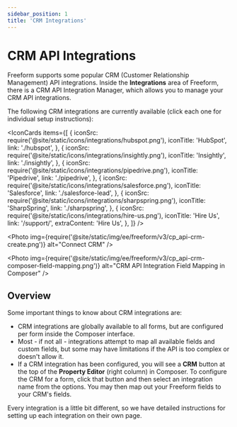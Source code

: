 ```yaml
---
sidebar_position: 1
title: 'CRM Integrations'
---
```



# CRM API Integrations

Freeform supports some popular CRM (Customer Relationship Management) API integrations. Inside the **Integrations** area of Freeform, there is a CRM API Integration Manager, which allows you to manage your CRM API integrations.

The following CRM integrations are currently available (click each one for individual setup instructions):

<IconCards
  items={[
    {
      iconSrc: require('@site/static/icons/integrations/hubspot.png'),
      iconTitle: 'HubSpot',
      link: './hubspot',
    },
    {
      iconSrc: require('@site/static/icons/integrations/insightly.png'),
      iconTitle: 'Insightly',
      link: './insightly',
    },
    {
      iconSrc: require('@site/static/icons/integrations/pipedrive.png'),
      iconTitle: 'Pipedrive',
      link: './pipedrive',
    },
    {
      iconSrc: require('@site/static/icons/integrations/salesforce.png'),
      iconTitle: 'Salesforce',
      link: './salesforce-lead',
    },
    {
      iconSrc: require('@site/static/icons/integrations/sharpspring.png'),
      iconTitle: 'SharpSpring',
      link: './sharpspring',
    },
    {
      iconSrc: require('@site/static/icons/integrations/hire-us.png'),
      iconTitle: 'Hire Us',
      link: '/support/',
      extraContent: 'Hire Us',
    },
  ]}
/>

<Photo
  img={require('@site/static/img/ee/freeform/v3/cp_api-crm-create.png')}
  alt="Connect CRM"
/>

<Photo
  img={require('@site/static/img/ee/freeform/v3/cp_api-crm-composer-field-mapping.png')}
  alt="CRM API Integration Field Mapping in Composer"
/>

## Overview

Some important things to know about CRM integrations are:

- CRM integrations are globally available to all forms, but are configured per form inside the Composer interface.
- Most - if not all - integrations attempt to map all available fields and custom fields, but some may have limitations if the API is too complex or doesn't allow it.
- If a CRM integration has been configured, you will see a **CRM** button at the top of the **Property Editor** (right column) in Composer. To configure the CRM for a form, click that button and then select an integration name from the options. You may then map out your Freeform fields to your CRM's fields.

Every integration is a little bit different, so we have detailed instructions for setting up each integration on their own page.
